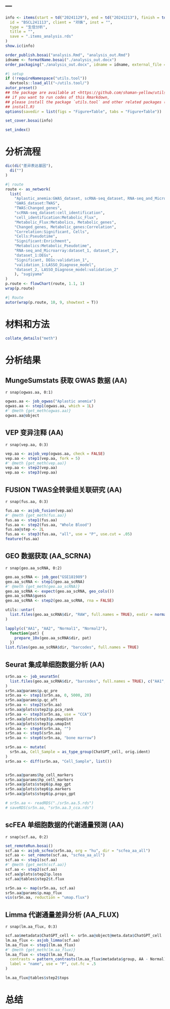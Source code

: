---
---

```r
info <- items(start = td("20241129"), end = td("20241213"), finish = td("2025-01-17"),
  id = "BSCL241113", client = "邓姝", inst = "",
  type = "生信分析",
  title = "",
  save = ".items_analysis.rds"
)
show.ic(info)

order_publish.bosai("analysis.Rmd", "analysis_out.Rmd")
idname <- formatName.bosai("./analysis_out.docx")
order_packaging("./analysis_out.docx", idname = idname, external_file = NULL)
```

```r
#| setup
if (!requireNamespace("utils.tool"))
  devtools::load_all("~/utils.tool/")
autor_preset()
## the package are available at <https://github.com/shaman-yellow/utils.tool>
## if you want to run codes of this Rmarkdown,
## please install the package `utils.tool` and other related packages (run
## install.R)
options(savedir = list(figs = "Figure+Table", tabs = "Figure+Table"))
```

```r
set_cover.bosai(info)
```

```r
set_index()
```

# 分析流程 {#abstract}

```r
dic(di("差异表达基因"),
  di("")
)

```

```r
#| route
route <- as_network(
  list(
    "Aplastic_anemia:GWAS_dataset, scRNA-seq_dataset, RNA-seq_and_Microarray",
    "GWAS_dataset:TWAS",
    "TWAS:Changed_genes",
    "scRNA-seq_dataset:cell_identification",
    "cell_identification:Metabolic_Flux",
    "Metabolic_Flux:Metabolics, Metabolic_genes",
    "Changed_genes, Metabolic_genes:Correlation",
    "Correlation:Significant, Cells",
    "Cells:Pseudotime",
    "Significant:Enrichment",
    "Metabolics:Metabolic_Pseudotime",
    "RNA-seq_and_Microarray:dataset_1, dataset_2",
    "dataset_1:DEGs",
    "Significant, DEGs:validation_1",
    "validation_1:LASSO_Diagnose_model",
    "dataset_2, LASSO_Diagnose_model:validation_2"
    ), "sugiyama"
)
p.route <- flowChart(route, 1.1, 1)
wrap(p.route)
```

```r
#| Route
autor(wrap(p.route, 10, 9, showtext = T))
```


# 材料和方法 {#introduction}

```r
collate_details("meth")
```

# 分析结果 {#workflow}

## MungeSumstats 获取 GWAS 数据 (AA)

`r snap(ogwas.aa, 0:1)`

```r
ogwas.aa <- job_ogwas("Aplastic anemia")
ogwas.aa <- step1(ogwas.aa, which = 1L)
#' @meth {get_meth(ogwas.aa)}
ogwas.aa@object
```

## VEP 变异注释 (AA)

`r snap(vep.aa, 0:3)`

```r
vep.aa <- asjob_vep(ogwas.aa, check = FALSE)
vep.aa <- step1(vep.aa, fork = 5)
#' @meth {get_meth(vep.aa)}
vep.aa <- step2(vep.aa)
vep.aa <- step3(vep.aa)
```


## FUSION TWAS全转录组关联研究 (AA)

`r snap(fus.aa, 0:3)`

```r
fus.aa <- asjob_fusion(vep.aa)
#' @meth {get_meth(fus.aa)}
fus.aa <- step1(fus.aa)
fus.aa <- step2(fus.aa, "Whole Blood")
fus.aa@step <- 2L
fus.aa <- step3(fus.aa, "all", use = "P", use.cut = .05)
feature(fus.aa)
```


## GEO 数据获取 (AA_SCRNA)

`r snap(geo.aa_scRNA, 0:2)`

```r
geo.aa_scRNA <- job_geo("GSE181989")
geo.aa_scRNA <- step1(geo.aa_scRNA)
#' @meth {get_meth(geo.aa_scRNA)}
geo.aa_scRNA <- expect(geo.aa_scRNA, geo_cols())
geo.aa_scRNA$guess
geo.aa_scRNA <- step2(geo.aa_scRNA, rna = FALSE)

utils::untar(
  list.files(geo.aa_scRNA$dir, "RAW", full.names = TRUE), exdir = normalizePath(geo.aa_scRNA$dir)
)

lapply(c("AA1", "AA2", "Normal1", "Normal2"), 
  function(pat) {
    prepare_10x(geo.aa_scRNA$dir, pat)
  })
list.files(geo.aa_scRNA$dir, "barcodes", full.names = TRUE)
```

## Seurat 集成单细胞数据分析 (AA)

```r
sr5n.aa <- job_seurat5n(
  list.files(geo.aa_scRNA$dir, "barcodes", full.names = TRUE), c("AA1", "AA2", "Normal1", "Normal2")
)
sr5n.aa@params$p.qc_pre
sr5n.aa <- step1(sr5n.aa, 0, 5000, 20)
sr5n.aa@params$p.qc_aft
sr5n.aa <- step2(sr5n.aa)
sr5n.aa@plots$step2$p.pca_rank
sr5n.aa <- step3(sr5n.aa, use = "CCA")
sr5n.aa@plots$step3$p.umapUint
sr5n.aa@plots$step3$p.umapInt
sr5n.aa <- step4(sr5n.aa, "")
sr5n.aa <- step5(sr5n.aa)
sr5n.aa <- step6(sr5n.aa, "bone marrow")

sr5n.aa <- mutate(
  sr5n.aa, Cell_Sample = as_type_group(ChatGPT_cell, orig.ident)
)
sr5n.aa <- diff(sr5n.aa, "Cell_Sample", list())


sr5n.aa@params$hp_cell_markers
sr5n.aa@params$hp_cell_markers
sr5n.aa@plots$step6$p.map_gpt
sr5n.aa@plots$step6$p.markers
sr5n.aa@plots$step6$p.props_gpt

# sr5n.aa <- readRDS("./sr5n.aa.5.rds")
# saveRDS(sr5n.aa, "sr5n.aa.3_cca.rds")
```


## scFEA 单细胞数据的代谢通量预测 (AA)

`r snap(scf.aa, 0:2)`

```r
set_remoteRun.bosai()
scf.aa <- asjob_scfea(sr5n.aa, org = "hu", dir = "scfea_aa_all")
scf.aa <- set_remote(scf.aa, "scfea_aa_all")
scf.aa <- step1(scf.aa)
#' @meth {get_meth(scf.aa)}
scf.aa <- step2(scf.aa)
scf.aa@plots$step2$p.loss
scf.aa@tables$step2$t.flux

sr5n.aa <- map(sr5n.aa, scf.aa)
sr5n.aa@params$p.map_flux
vis(sr5n.aa, reduction = "umap.flux")
```

## Limma 代谢通量差异分析 (AA_FLUX)

`r snap(lm.aa_flux, 0:3)`

```r
scf.aa$metadata$ChatGPT_cell <- sr5n.aa@object@meta.data$ChatGPT_cell
lm.aa_flux <- asjob_limma(scf.aa)
lm.aa_flux <- step1(lm.aa_flux)
#' @meth {get_meth(lm.aa_flux)}
lm.aa_flux <- step2(lm.aa_flux,
  contrasts = pattern_contrasts(lm.aa_flux$metadata$group, AA - Normal),
  label = "name", use = "P", cut.fc = .5
)

lm.aa_flux@tables$step2$tops

```

# 总结 {#conclusion}


